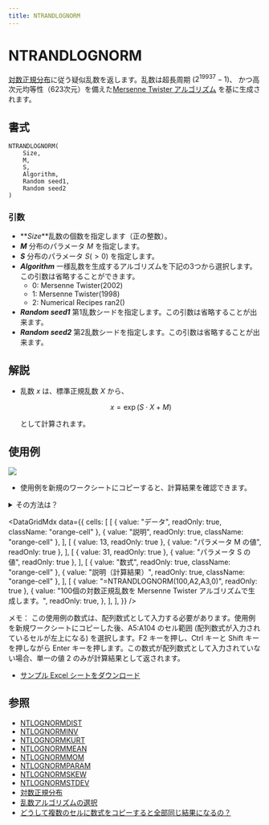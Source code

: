 ```yaml
---
title: NTRANDLOGNORM
---
```



# NTRANDLOGNORM

[対数正規分布](../../../05-gallery-of-distributions/log-normal-distribution.mdx)に従う疑似乱数を返します。乱数は超長周期 ($2^{19937}-1$)、 かつ高次元均等性（623次元）を備えた[Mersenne Twister アルゴリズム](/docs/glossary#mersenne-twister-algorithm) を基に生成されます。

## 書式

```excel
NTRANDLOGNORM(
    Size,
    M,
    S,
    Algorithm,
    Random seed1,
    Random seed2
)
```

### 引数

- **_Size_**乱数の個数を指定します（正の整数）。
- **_M_** 分布のパラメータ $M$ を指定します。
- **_S_** 分布のパラメータ $S(>0)$ を指定します。
- **_Algorithm_** 一様乱数を生成するアルゴリズムを下記の3つから選択します。この引数は省略することができます。
  - 0: Mersenne Twister(2002)
  - 1: Mersenne Twister(1998)
  - 2: Numerical Recipes ran2()
- **_Random seed1_** 第1乱数シードを指定します。この引数は省略することが出来ます。
- **_Random seed2_** 第2乱数シードを指定します。この引数は省略することが出来ます。

## 解説

- 乱数 $x$ は、標準正規乱数 $X$ から、

  $$
  x=\exp(S\cdot X + M)
  $$

  として計算されます。

## 使用例

![](./../../../assets/functions/histogram/histogramLogNorm.jpg)

- 使用例を新規のワークシートにコピーすると、計算結果を確認できます。

<details>
<summary>その方法は？</summary>

1.  新しいブックまたはワークシートを作成します。
2.  ヘルプ トピックにある使用例を選択します（行番号および列番号を除く）。

    ![Selecting an example from Help](./../../../assets/functions/HowToCopy.png)

    ヘルプから使用例を選択する

3.  Ctrl キーを押しながら C キーを押します。
4.  ワークシートのセル A1 を選択し、Ctrl キーを押しながら V キーを押します。
5.  計算結果と結果を返す数式の表示を切り替えるには、Ctrl キーを押しながら ` (アクサン グラーブ) キーを押すか、または [ツール] メニューの [ワークシート分析] をポイントし、[ワークシート分析モード] をクリックします。

</details>

<DataGridMdx
  data={{
    cells: [
      [
        { value: "データ", readOnly: true, className: "orange-cell" },
        { value: "説明", readOnly: true, className: "orange-cell" },
      ],
      [
        { value: 13, readOnly: true },
        { value: "パラメータ M の値", readOnly: true },
      ],
      [
        { value: 31, readOnly: true },
        { value: "パラメータ S の値", readOnly: true },
      ],
      [
        { value: "数式", readOnly: true, className: "orange-cell" },
        { value: "説明（計算結果）", readOnly: true, className: "orange-cell" },
      ],
      [
        { value: "=NTRANDLOGNORM(100,A2,A3,0)", readOnly: true },
        {
          value:
            "100個の対数正規乱数を Mersenne Twister アルゴリズムで生成します。",
          readOnly: true,
        },
      ],
    ],
  }}
/>

メモ： この使用例の数式は、配列数式として入力する必要があります。使用例を新規ワークシートにコピーした後、A5:A104 のセル範囲 (配列数式が入力されているセルが左上になる) を選択します。F2 キーを押し、Ctrl キーと Shift キーを押しながら Enter キーを押します。この数式が配列数式として入力されていない場合、単一の値 2 のみが計算結果として返されます。

- [サンプル Excel シートをダウンロード](./../../../assets/NtRand1.zip)

## 参照

- [NTLOGNORMDIST](../../02-distribution-functions/063-ntlognormdist.mdx)
- [NTLOGNORMINV](../../02-distribution-functions/064-ntlognorminv.mdx)
- [NTLOGNORMKURT](../../02-distribution-functions/065-ntlognormkurt.mdx)
- [NTLOGNORMMEAN](../../02-distribution-functions/066-ntlognormmean.mdx)
- [NTLOGNORMMOM](../../02-distribution-functions/067-ntlognormmom.mdx)
- [NTLOGNORMPARAM](../../02-distribution-functions/068-ntlognormparam.mdx)
- [NTLOGNORMSKEW](../../02-distribution-functions/069-ntlognormskew.mdx)
- [NTLOGNORMSTDEV](../../02-distribution-functions/070-ntlognormstdev.mdx)
- [対数正規分布](../../../05-gallery-of-distributions/log-normal-distribution.mdx)
- [乱数アルゴリズムの選択](/docs/glossary#choice-of-the-random-number-generator-algorithm)
- [どうして複数のセルに数式をコピーすると全部同じ結果になるの？](/docs/faq#why-i-always-see-the-same-result-even-if-i-input-formula-into-multiple-cell)
